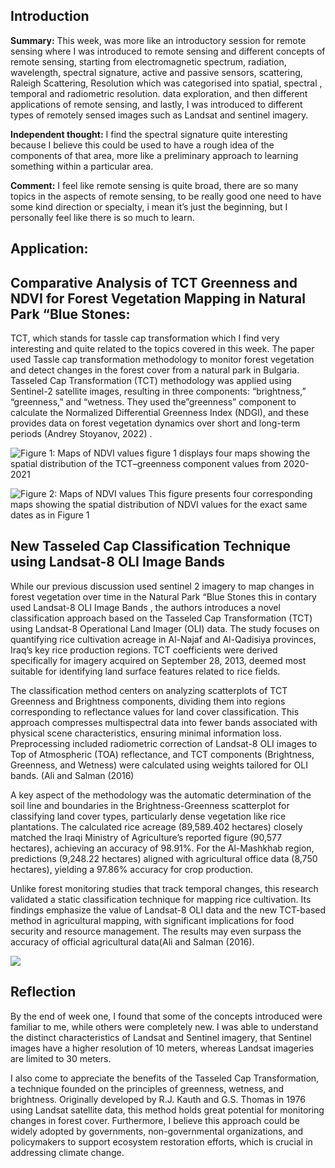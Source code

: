 ## Introduction

**Summary:** This week, was more like an introductory session for remote sensing where I was introduced to remote sensing and different concepts of remote sensing, starting from electromagnetic spectrum, radiation, wavelength, spectral signature, active and passive sensors, scattering, Raleigh Scattering, Resolution which was categorised into spatial, spectral , temporal and radiometric resolution. data exploration, and then different applications of remote sensing, and lastly, I was introduced to different types of remotely sensed images such as Landsat and sentinel imagery.

**Independent thought:** I find the spectral signature quite interesting because I believe this could be used to have a rough idea of the components of that area, more like a preliminary approach to learning something within a particular area.

**Comment:** I feel like remote sensing is quite broad, there are so many topics in the aspects of remote sensing, to be really good one need to have some kind direction or specialty, i mean it's just the beginning, but I personally feel like there is so much to learn.

## Application:

## Comparative Analysis of TCT Greenness and NDVI for Forest Vegetation Mapping in Natural Park “Blue Stones:

TCT, which stands for tassle cap transformation which I find very interesting and quite related to the topics covered in this week. The paper used Tassle cap transformation methodology to monitor forest vegetation and detect changes in the forest cover from a natural park in Bulgaria. Tasseled Cap Transformation (TCT) methodology was applied using Sentinel-2 satellite images, resulting in three components: "brightness," "greenness," and "wetness. They used the "greenness" component to calculate the Normalized Differential Greenness Index (NDGI), and these provides data on forest vegetation dynamics over short and long-term periods (Andrey Stoyanov, 2022) .

![Figure 1: Maps of NDVI values](assets/TCT1.png) figure 1 displays four maps showing the spatial distribution of the TCT–greenness component values from 2020-2021

![Figure 2: Maps of NDVI values](assets/TCT2.png) This figure presents four corresponding maps showing the spatial distribution of NDVI values for the exact same dates as in Figure 1

## New Tasseled Cap Classification Technique using Landsat-8 OLI Image Bands

While our previous discussion used sentinel 2 imagery to map changes in forest vegetation over time in the Natural Park “Blue Stones this in contary used Landsat-8 OLI Image Bands , the authors introduces a novel classification approach based on the Tasseled Cap Transformation (TCT) using Landsat-8 Operational Land Imager (OLI) data. The study focuses on quantifying rice cultivation acreage in Al-Najaf and Al-Qadisiya provinces, Iraq's key rice production regions. TCT coefficients were derived specifically for imagery acquired on September 28, 2013, deemed most suitable for identifying land surface features related to rice fields.

The classification method centers on analyzing scatterplots of TCT Greenness and Brightness components, dividing them into regions corresponding to reflectance values for land cover classification. This approach compresses multispectral data into fewer bands associated with physical scene characteristics, ensuring minimal information loss. Preprocessing included radiometric correction of Landsat-8 OLI images to Top of Atmospheric (TOA) reflectance, and TCT components (Brightness, Greenness, and Wetness) were calculated using weights tailored for OLI bands. (Ali and Salman (2016)

A key aspect of the methodology was the automatic determination of the soil line and boundaries in the Brightness-Greenness scatterplot for classifying land cover types, particularly dense vegetation like rice plantations. The calculated rice acreage (89,589.402 hectares) closely matched the Iraqi Ministry of Agriculture's reported figure (90,577 hectares), achieving an accuracy of 98.91%. For the Al-Mashkhab region, predictions (9,248.22 hectares) aligned with agricultural office data (8,750 hectares), yielding a 97.86% accuracy for crop production.

Unlike forest monitoring studies that track temporal changes, this research validated a static classification technique for mapping rice cultivation. Its findings emphasize the value of Landsat-8 OLI data and the new TCT-based method in agricultural mapping, with significant implications for food security and resource management. The results may even surpass the accuracy of official agricultural data(Ali and Salman (2016).

![](assets/iraqi.png)

## Reflection

By the end of week one, I found that some of the concepts introduced were familiar to me, while others were completely new. I was able to understand the distinct characteristics of Landsat and Sentinel imagery, that Sentinel images have a higher resolution of 10 meters, whereas Landsat imageries are limited to 30 meters.

I also come to appreciate the benefits of the Tasseled Cap Transformation, a technique founded on the principles of greenness, wetness, and brightness. Originally developed by R.J. Kauth and G.S. Thomas in 1976 using Landsat satellite data, this method holds great potential for monitoring changes in forest cover. Furthermore, I believe this approach could be widely adopted by governments, non-governmental organizations, and policymakers to support ecosystem restoration efforts, which is crucial in addressing climate change.
